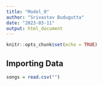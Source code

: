 ---
title: "Model_0"
author: "Srivastav Budugutta"
date: "2023-03-11"
output: html_document
---

```{r setup, include=FALSE}
knitr::opts_chunk$set(echo = TRUE)
```

## Importing Data

```{r}
songs = read.csv("")

```